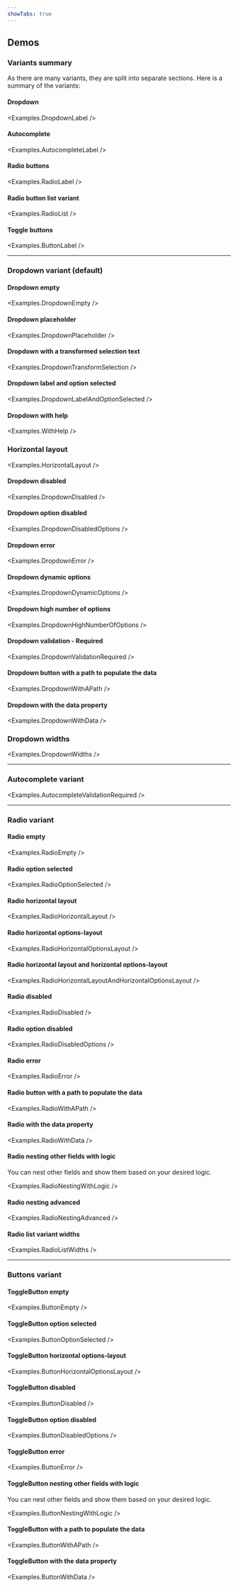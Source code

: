 ```yaml
---
showTabs: true
---
```



## Demos

### Variants summary

As there are many variants, they are split into separate sections. Here is a summary of the variants:

#### Dropdown

<Examples.DropdownLabel />

#### Autocomplete

<Examples.AutocompleteLabel />

#### Radio buttons

<Examples.RadioLabel />

#### Radio button list variant

<Examples.RadioList />

#### Toggle buttons

<Examples.ButtonLabel />

---

### Dropdown variant (default)

#### Dropdown empty

<Examples.DropdownEmpty />

#### Dropdown placeholder

<Examples.DropdownPlaceholder />

#### Dropdown with a transformed selection text

<Examples.DropdownTransformSelection />

#### Dropdown label and option selected

<Examples.DropdownLabelAndOptionSelected />

#### Dropdown with help

<Examples.WithHelp />

### Horizontal layout

<Examples.HorizontalLayout />

#### Dropdown disabled

<Examples.DropdownDisabled />

#### Dropdown option disabled

<Examples.DropdownDisabledOptions />

#### Dropdown error

<Examples.DropdownError />

#### Dropdown dynamic options

<Examples.DropdownDynamicOptions />

#### Dropdown high number of options

<Examples.DropdownHighNumberOfOptions />

#### Dropdown validation - Required

<Examples.DropdownValidationRequired />

#### Dropdown button with a path to populate the data

<Examples.DropdownWithAPath />

#### Dropdown with the data property

<Examples.DropdownWithData />

### Dropdown widths

<Examples.DropdownWidths />

---

### Autocomplete variant

<Examples.AutocompleteValidationRequired />

---

### Radio variant

#### Radio empty

<Examples.RadioEmpty />

#### Radio option selected

<Examples.RadioOptionSelected />

#### Radio horizontal layout

<Examples.RadioHorizontalLayout />

#### Radio horizontal options-layout

<Examples.RadioHorizontalOptionsLayout />

#### Radio horizontal layout and horizontal options-layout

<Examples.RadioHorizontalLayoutAndHorizontalOptionsLayout />

#### Radio disabled

<Examples.RadioDisabled />

#### Radio option disabled

<Examples.RadioDisabledOptions />

#### Radio error

<Examples.RadioError />

#### Radio button with a path to populate the data

<Examples.RadioWithAPath />

#### Radio with the data property

<Examples.RadioWithData />

#### Radio nesting other fields with logic

You can nest other fields and show them based on your desired logic.

<Examples.RadioNestingWithLogic />

#### Radio nesting advanced

<Examples.RadioNestingAdvanced />

#### Radio list variant widths

<Examples.RadioListWidths />

---

### Buttons variant

#### ToggleButton empty

<Examples.ButtonEmpty />

#### ToggleButton option selected

<Examples.ButtonOptionSelected />

#### ToggleButton horizontal options-layout

<Examples.ButtonHorizontalOptionsLayout />

#### ToggleButton disabled

<Examples.ButtonDisabled />

#### ToggleButton option disabled

<Examples.ButtonDisabledOptions />

#### ToggleButton error

<Examples.ButtonError />

#### ToggleButton nesting other fields with logic

You can nest other fields and show them based on your desired logic.

<Examples.ButtonNestingWithLogic />

#### ToggleButton with a path to populate the data

<Examples.ButtonWithAPath />

#### ToggleButton with the data property

<Examples.ButtonWithData />

